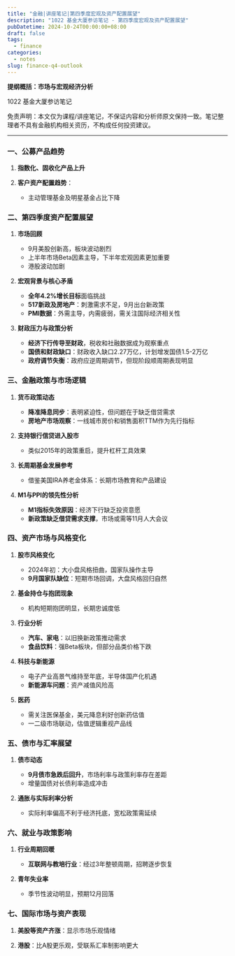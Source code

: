 ```yaml
---
title: "金融|讲座笔记|第四季度宏观及资产配置展望"
description: "1022 基金大厦参访笔记 - 第四季度宏观及资产配置展望"
pubDatetime: 2024-10-24T00:00:00+08:00
draft: false
tags:
  - finance
categories:
  - notes
slug: finance-q4-outlook
---
```


**提纲概括：市场与宏观经济分析**

1022 基金大厦参访笔记

免责声明：本文仅为课程/讲座笔记，不保证内容和分析师原文保持一致。笔记整理者不具有金融机构相关资历，不构成任何投资建议。

---

### 一、公募产品趋势

1. **指数化、固收化产品上升**

2. **客户资产配置趋势**：
   - 主动管理基金及明星基金占比下降

### 二、第四季度资产配置展望

1. **市场回顾**
   - 9月美股创新高，板块波动剧烈
   - 上半年市场Beta因素主导，下半年宏观因素更加重要
   - 港股波动加剧

2. **宏观背景与核心矛盾**
   - **全年4.2%增长目标**面临挑战
   - **517新政及房地产**：刺激需求不足，9月出台新政策
   - **PMI数据**：外需主导，内需疲弱，需关注国际经济相关性

3. **财政压力与政策分析**
   - **经济下行传导至财政**，税收和社融数据成为观察重点
   - **国债和财政缺口**：财政收入缺口2.27万亿，计划增发国债1.5-2万亿
   - **政府调节失衡**：政府应逆周期调节，但现阶段顺周期表现明显

### 三、金融政策与市场逻辑

1. **货币政策动态**
   - **降准降息同步**：表明紧迫性，但问题在于缺乏借贷需求
   - **房地产市场观察**：一线城市房价和销售面积TTM作为先行指标

2. **支持银行信贷进入股市**
   - 类似2015年的政策重启，提升杠杆工具效果

3. **长周期基金发展参考**
   - 借鉴美国IRA养老金体系：长期市场教育和产品建设

4. **M1与PPI的领先性分析**
   - **M1指标失效原因**：经济下行缺乏投资意愿
   - **新政策缺乏借贷需求支撑**，市场或需等11月人大会议

### 四、资产市场与风格变化

1. **股市风格变化**
   - 2024年初：大小盘风格扭曲，国家队操作主导
   - **9月国家队缺位**：短期市场回调，大盘风格回归自然

2. **基金持仓与抱团现象**
   - 机构短期抱团明显，长期忠诚度低

3. **行业分析**
   - **汽车、家电**：以旧换新政策推动需求
   - **食品饮料**：强Beta板块，但部分品类价格下跌

4. **科技与新能源**
   - 电子产业高景气维持至年底，半导体国产化机遇
   - **新能源车问题**：资产减值风险高

5. **医药**
   - 需关注医保基金，美元降息利好创新药估值
   - 一二级市场联动，估值逻辑重视产品线

### 五、债市与汇率展望

1. **债市动态**
   - **9月债市急跌后回升**，市场利率与政策利率存在差距
   - 增量国债对长债利率造成冲击

2. **通胀与实际利率分析**
   - 实际利率偏高不利于经济托底，宽松政策需延续

### 六、就业与政策影响

1. **行业周期回暖**
   - **互联网与教培行业**：经过3年整顿周期，招聘逐步恢复

2. **青年失业率**
   - 季节性波动明显，预期12月回落

### 七、国际市场与资产表现

1. **美股等资产齐涨**：显示市场乐观情绪

2. **港股**：比A股更乐观，受联系汇率制影响更大
